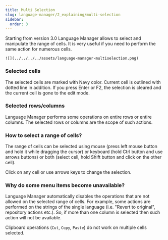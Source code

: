 ```yaml
---
title: Multi Selection
slug: language-manager/2_explaining/multi-selection
sidebar:
  order: 3
---
```


Starting from version 3.0 Language Manager allows to select and manipulate the range of cells. It is very useful if you need to perform the same action for numerous cells. 

<div style={{ display: "flex", "JustifyContent": "center"}}>

    ![](../../../../assets/language-manager-multiselection.png)

</div>

### Selected cells

The selected cells are marked with Navy color. Current cell is outlined with dotted line in addition. If you press Enter or F2, the selection is cleared and the current cell is gone to the edit mode.

### Selected rows/columns

Language Manager performs some operations on entire rows or entire columns. The selected rows or columns are the scope of such actions.


### How to select a range of cells?

The range of cells can be selected using mouse (press left mouse button and hold it while dragging the cursor) or keyboard (hold Ctrl button and use arrows buttons) or both (select cell, hold Shift button and click on the other cell).

Click on any cell or use arrows keys to change the selection.


### Why do some menu items become unavailable?

Language Manager automatically disables the operations that are not allowed on the selected range of cells. For example, some actions are performed on the strings of the single language (i.e. "Revert to original", repository actions etc.). So, if more than one column is selected then such action will not be available.

Clipboard operations (`Cut`, `Copy`, `Paste`) do not work on multiple cells selected. 


